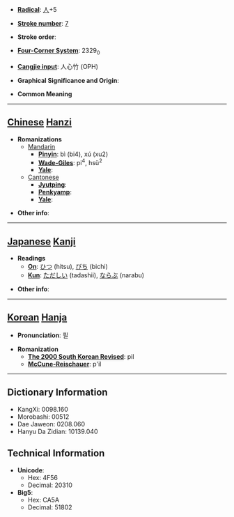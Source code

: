 * '''[[Wiktionary:Chinese radical index| Radical]]''': [[Wiktionary:Chinese radical index 人|人]]+5

* '''[[Wiktionary:Chinese total strokes index|Stroke number]]''': [[Wiktionary:Chinese total strokes index 7|7]]

* '''Stroke order''': 

* '''[[Wiktionary:Chinese four corner index|Four-Corner System]]''': 2329<sub>0</sub>

* '''[[Wiktionary:Chinese Cangjie index|Cangjie input]]''': 人心竹 (OPH)

* '''Graphical Significance and Origin''': 

* '''Common Meaning'''

----

== [[Chinese]] [[Hanzi]] ==

* '''Romanizations'''
** [[Mandarin]]
*** '''[[Pinyin]]''': bì (bi4), xú (xu2)
*** '''[[Wade-Giles]]''': pi<sup>4</sup>, hsü<sup>2</sup>
*** '''[[Yale]]''': 
**[[Cantonese]]
***'''[[Jyutping]]''':
***'''[[Penkyamp]]''': 
***'''[[Yale]]''': 

* '''Other info''': 

----

== [[Japanese]] [[Kanji]] ==

* '''Readings'''
** '''[[On]]''': [[ひつ]] (hitsu), [[びち]] (bichi)
** '''[[Kun]]''': [[ただしい]] (tadashii), [[ならぶ]] (narabu)

* '''Other info''':  

----

== [[Korean]] [[Hanja]] ==

* '''Pronunciation''': 필

* '''Romanization'''
** '''[[The 2000 South Korean Revised Romanization|The 2000 South Korean Revised]]''': pil
** '''[[McCune-Reischauer]]''': p'il

----

== Dictionary Information ==

* KangXi: 0098.160
* Morobashi: 00512
* Dae Jaweon: 0208.060
* Hanyu Da Zidian: 10139.040

== Technical Information ==

* '''Unicode''':
** Hex: 4F56
** Decimal: 20310
* '''Big5''':
** Hex: CA5A
** Decimal: 51802